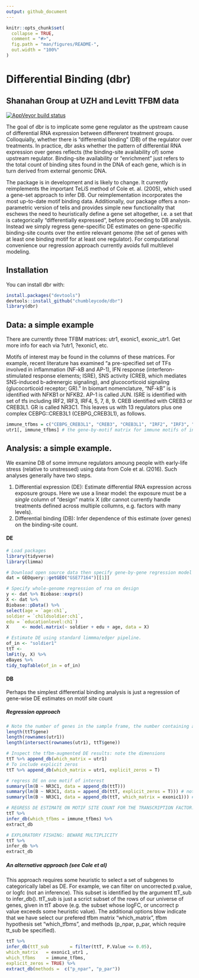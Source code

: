 ```yaml
---
output: github_document
---
```


<!-- README.md is generated from README.Rmd. Please edit that file -->

```r
knitr::opts_chunk$set(
  collapse = TRUE,
  comment = "#>",
  fig.path = "man/figures/README-",
  out.width = "100%"
)
```

# Differential Binding (dbr)
## Shanahan Group at UZH and Levitt TFBM data


<!-- [![Travis build status](https://travis-ci.org/chumbleycode/dbr.svg?branch=master)](https://travis-ci.org/chumbleycode/dbr) -->

[![AppVeyor build status](https://ci.appveyor.com/api/projects/status/github/chumbleycode/dbr?branch=master&svg=true)](https://ci.appveyor.com/project/chumbleycode/dbr)

The goal of dbr is to implicate some gene regulator as the upstream cause of differential RNA expression between differerent treatment groups. Colloquially, whether there is "differential binding" (DB) of the regulator over treatments. In practice, dbr asks whether the pattern of differential RNA expression over genes reflects (the binding-site availability of) some upstream regulator. Binding-site availability or "enrichment" just refers to the total count of binding sites found in the DNA of each gene, which is in turn derived from external genomic DNA. 

The package is in development and is likely to change. It currently reimplements the important TeLiS method of Cole et. al. (2005), which used a gene-set approach to infer DB. Our reimplementation incorporates the most up-to-date motif binding data. Additionally, our package offers a non-parametric version of telis and provides simple new functionality that eschews the need to heuristically define a gene set altogether, i.e. a set that is categorically "differentially expressed", before proceeding to DB analysis. Instead we simply regress gene-specific DE estimates on gene-specific binding-site counts over the entire relevant genome (the set of genes with at least one binding motif for at least one regulator). For computational convenience our regression approach currently avoids full multilevel modeling. 

## Installation

You can install dbr with:

```r
install.packages("devtools")
devtools::install_github("chumbleycode/dbr")
library(dbr)
```

## Data: a simple example

There are currently three TFBM matrices: utr1, exonic1, exonic_utr1. Get more info for each via ?utr1, ?exonic1, etc.

Motifs of interest may be found in the columns of these matrices. For example, recent literature has examined "a pre-specified set of TFs involved in inflammation (NF-kB and AP-1), IFN response (interferon-stimulated response elements; ISRE), SNS activity (CREB, which mediates SNS-induced b-adrenergic signaling), and glucocorticoid signaling (glucocorticoid receptor; GR)."  In biomart nomenclature, "NF-kB" is is identified with NFKB1 or NFKB2.  AP-1 is called JUN. ISRE is identified with set of tfs including IRF2, IRF3, IRF4, 5, 7, 8, 9. CREB identified with CREB3 or CREB3L1. GR is called NR3C1. This leaves us with 13 regulators plus one complex CEBPG::CREB3L1 (CEBPG_CREB3L1), as follows.

```r
immune_tfbms = c("CEBPG_CREB3L1", "CREB3", "CREB3L1", "IRF2", "IRF3", "IRF4", "IRF5", "IRF7", "IRF8", "IRF9", "JUN", "NFKB1", "NFKB2", "NR3C1")
utr1[, immune_tfbms] # the gene-by-motif matrix for immune motifs of interest
```

## Analysis: a simple example.

We examine DB of some immune regulators amoung people with early-life stress (relative to unstressed) using data from Cole et al. (2016). Such analyses generally have two steps. 

1. Differential expression (DE): Estimate differential RNA expression across exposure groups. Here we use a linear model: the exposure must be a *single* column of "design" matrix X (dbr cannot currently handle treatments defined across multiple collumns, e.g. factors with many levels). 
2. Differential binding (DB): Infer dependence of this estimate (over genes) on the binding-site count.

#### DE

```r
# Load packages
library(tidyverse)
library(limma)

# Download open source data then specify gene-by-gene regression model
dat = GEOquery::getGEO("GSE77164")[[1]]

# Specify whole-genome regression of rna on design
y <- dat %>% Biobase::exprs()
X <- dat %>%
Biobase::pData() %>%
select(age = `age:ch1`,
soldier = `childsoldier:ch1`,
edu = `educationlevel:ch1`)
X     <- model.matrix(~ soldier + edu + age, data = X) 

# Estimate DE using standard limmma/edger pipeline. 
of_in <- "soldier1"
ttT <-
lmFit(y, X) %>%
eBayes %>%
tidy_topTable(of_in = of_in)
```

#### DB

Perhaps the simplest differential binding analysis is just a regression of gene-wise DE estimates on motif site count 

##### Regression approach


```r
# Note the number of genes in the sample frame, the number containing at least 1 DNA motif, and the intersection of these gene-sets.
length(ttT$gene)
length(rownames(utr1))
length(intersect(rownames(utr1), ttT$gene))

# Inspect the tfbm-augmented DE results: note the dimensions
ttT %>% append_db(which_matrix = utr1) 
# To include explicit zeros
ttT %>% append_db(which_matrix = utr1, explicit_zeros = T)

# regress DE on one motif of interest
summary(lm(B ~ NR3C1, data = append_db(ttT))) 
summary(lm(B ~ NR3C1, data = append_db(ttT, explicit_zeros = T))) # note: different degrees of freedom
summary(lm(B ~ NR3C1, data = append_db(ttT, which_matrix = exonic1))) # note: different binding location 

# REGRESS DE ESTIMATE ON MOTIF SITE COUNT FOR THE TRANSCRIPTION FACTOR: BEWARE MULTIPLICITY
ttT %>%
infer_db(which_tfbms = immune_tfbms) %>%
extract_db

# EXPLORATORY FISHING: BEWARE MULTIPLICITY
ttT %>%
infer_db %>%
extract_db 

```

##### An alternative approach (see Cole et al)

This approach requires some heuristic to select a set of subgenes to categorically label as DE. For example, we can filter on uncorrected p.value, or logfc (not an inference). This subset is identified by the argument ttT_sub to infer_db(). ttT_sub is just a scrict subset of the rows of our universe of genes, given in ttT above (e.g. the subset whose logFC, or uncorrect p value exceeds some heuristic value). The additional options blow indicate that we have select our prefered tfbm matrix "which_matrix", tfbm hypothesis set "which_tfbms", and methods (p_npar, p_par, which require tt_sub be specified).

```r
ttT %>%
infer_db(ttT_sub        = filter(ttT, P.Value <= 0.05),
which_matrix   = exonic1_utr1 ,
which_tfbms    = immune_tfbms,
explicit_zeros = TRUE) %>%
extract_db(methods =  c("p_npar", "p_par")) 
``` 
